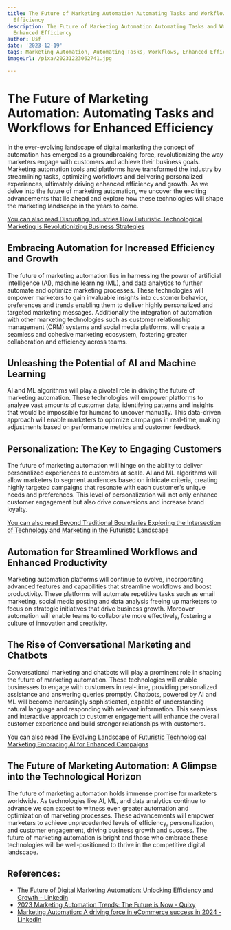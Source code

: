 ```yaml
---
title: The Future of Marketing Automation Automating Tasks and Workflows for Enhanced
  Efficiency
description: The Future of Marketing Automation Automating Tasks and Workflows for
  Enhanced Efficiency
author: Usf
date: '2023-12-19'
tags: Marketing Automation, Automating Tasks, Workflows, Enhanced Efficiency
imageUrl: /pixa/20231223062741.jpg

---
```

# The  Future of Marketing Automation: Automating Tasks and  Workflows for Enhanced Efficiency

In the ever-evolving  landscape of digital marketing the concept of automation has emerged as a groundbreaking force, revolutionizing the way marketers engage with customers and achieve their business goals. Marketing automation tools and platforms have transformed the  industry by streamlining tasks, optimizing workflows and delivering  personalized experiences, ultimately  driving enhanced efficiency and  growth. As  we  delve into the future of marketing  automation, we uncover the exciting advancements that lie ahead and explore how these technologies will shape the marketing landscape in the years to come.

[You can  also read Disrupting Industries How Futuristic Technological Marketing is Revolutionizing Business Strategies](Disrupting%20Industries%20How%20Futuristic%20Technological%20Marketing%20is%20Revolutionizing%20Business%20Strategies)


## Embracing Automation for Increased Efficiency and Growth

The future of marketing automation lies in harnessing the power of artificial intelligence (AI), machine learning (ML), and data analytics to further automate and  optimize marketing processes. These technologies will empower marketers to gain  invaluable insights into customer behavior, preferences and trends enabling them to deliver highly  personalized  and targeted marketing messages. Additionally the integration  of automation with other marketing technologies such as  customer relationship  management  (CRM) systems  and social media platforms, will create a seamless and cohesive marketing ecosystem,  fostering greater  collaboration and efficiency across  teams.

## Unleashing the Potential of AI and Machine Learning

AI and ML algorithms will play a pivotal role in driving the future of marketing automation.  These technologies will empower platforms to analyze vast amounts of  customer  data, identifying patterns  and insights  that would be impossible for humans to uncover manually. This data-driven approach will enable marketers to optimize campaigns in real-time, making adjustments based on performance metrics and customer feedback.

##  Personalization: The Key to Engaging Customers

The  future of marketing automation will hinge on the ability to deliver personalized experiences to customers at scale. AI  and ML algorithms  will allow marketers to segment audiences based on intricate criteria, creating highly targeted campaigns that resonate with  each customer's unique needs and preferences. This level of personalization will not  only enhance customer engagement but also drive conversions and increase  brand loyalty.

[You can  also read Beyond Traditional Boundaries Exploring the Intersection of Technology  and Marketing in the Futuristic Landscape](Beyond%20Traditional%20Boundaries%20Exploring%20the%20Intersection%20of%20Technology%20and%20Marketing%20in%20the%20Futuristic%20Landscape)


## Automation  for Streamlined Workflows and Enhanced Productivity

Marketing automation platforms will continue to evolve, incorporating advanced features and capabilities that streamline workflows and  boost productivity. These platforms will automate  repetitive tasks such as email marketing, social  media  posting and data analysis freeing up marketers  to focus on strategic initiatives that drive  business growth. Moreover automation will enable teams to collaborate more effectively, fostering a culture of innovation and creativity.

## The Rise of Conversational Marketing and Chatbots

Conversational marketing and chatbots will play  a prominent role in shaping the future of marketing automation. These technologies will enable businesses to engage with customers  in real-time, providing  personalized assistance and answering queries promptly. Chatbots, powered by AI and ML will become increasingly sophisticated, capable of understanding natural  language and responding with relevant information. This seamless and interactive approach to customer engagement will enhance the overall  customer experience and build stronger relationships with customers.

[You can also  read The Evolving Landscape of Futuristic Technological Marketing Embracing AI for Enhanced Campaigns](The%20Evolving%20Landscape%20of%20Futuristic%20Technological%20Marketing%20Embracing%20AI%20for%20Enhanced%20Campaigns)


## The  Future of Marketing Automation: A Glimpse  into the Technological Horizon

The future of marketing automation holds immense promise  for  marketers worldwide. As technologies like AI, ML, and data analytics continue to advance we  can expect to witness even greater automation and optimization of marketing processes.  These advancements will empower marketers to achieve  unprecedented levels of efficiency, personalization, and customer engagement, driving business growth and success. The future of  marketing automation is bright and those who embrace these  technologies will be well-positioned to thrive in  the competitive digital landscape.

## References:
- [The Future of Digital Marketing Automation: Unlocking Efficiency and Growth - LinkedIn](https://www.linkedin.com/pulse/future-digital-marketing-automation-unlocking-efficiency?trk=public_post_main-feed-card_feed-article-content)
- [2023 Marketing Automation Trends: The Future is Now - Quixy](https://quixy.com/blog/marketing-automation-trends/)
- [Marketing Automation: A driving force in eCommerce success in 2024 - LinkedIn](https://www.linkedin.com/pulse/marketing-automation-driving-force-ecommerce-success-2024-fwlzc)
